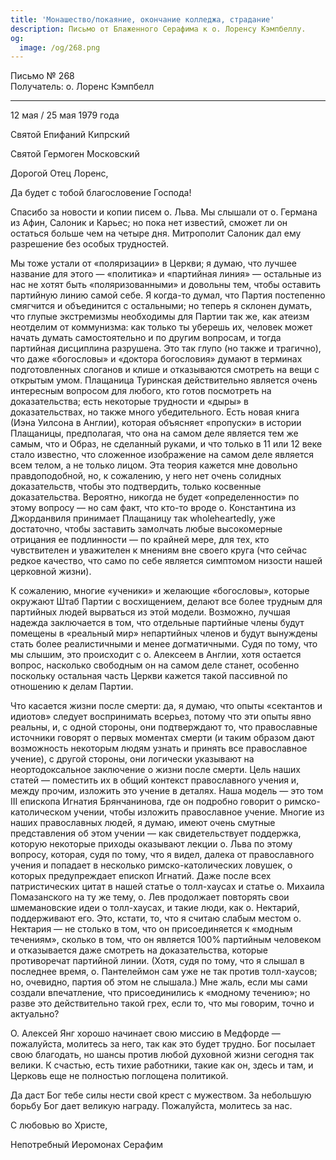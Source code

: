 ```yaml
---
title: 'Монашество/покаяние, окончание колледжа, страдание'
description: Письмо от Блаженного Серафима к о. Лоренсу Кэмпбеллу.
og:
  image: /og/268.png
---
```


<div style={{textAlign:'right', fontFamily:'monospace'}}>Письмо № 268</div>
<div style={{textAlign:'left', fontFamily:'monospace'}}>Получатель: о. Лоренс Кэмпбелл</div>

---

12 мая / 25 мая 1979 года

Святой Епифаний Кипрский

Святой Гермоген Московский

Дорогой Отец Лоренс,

Да будет с тобой благословение Господа!

Спасибо за новости и копии писем о. Льва. Мы слышали от о. Германа из Афин, Салоник и Карьес; но пока нет известий, сможет ли он остаться больше чем на четыре дня. Митрополит Салоник дал ему разрешение без особых трудностей.

Мы тоже устали от «поляризации» в Церкви; я думаю, что лучшее название для этого — «политика» и «партийная линия» — остальные из нас не хотят быть «поляризованными» и довольны тем, чтобы оставить партийную линию самой себе. Я когда-то думал, что Партия постепенно смягчится и объединится с остальными; но теперь я склонен думать, что глупые экстремизмы необходимы для Партии так же, как атеизм неотделим от коммунизма: как только ты уберешь их, человек может начать думать самостоятельно и по другим вопросам, и тогда партийная дисциплина разрушена. Это так глупо (но также и трагично), что даже «богословы» и «доктора богословия» думают в терминах подготовленных слоганов и клише и отказываются смотреть на вещи с открытым умом. Плащаница Туринская действительно является очень интересным вопросом для любого, кто готов посмотреть на доказательства; есть некоторые трудности и «дыры» в доказательствах, но также много убедительного. Есть новая книга (Иэна Уилсона в Англии), которая объясняет «пропуски» в истории Плащаницы, предполагая, что она на самом деле является тем же самым, что и Образ, не сделанный руками, и что только в 11 или 12 веке стало известно, что сложенное изображение на самом деле является всем телом, а не только лицом. Эта теория кажется мне довольно правдоподобной, но, к сожалению, у него нет очень солидных доказательств, чтобы это подтвердить, только косвенные доказательства. Вероятно, никогда не будет «определенности» по этому вопросу — но сам факт, что кто-то вроде о. Константина из Джорданвиля принимает Плащаницу так wholeheartedly, уже достаточно, чтобы заставить замолчать любые высокомерные отрицания ее подлинности — по крайней мере, для тех, кто чувствителен и уважителен к мнениям вне своего круга (что сейчас редкое качество, что само по себе является симптомом низости нашей церковной жизни).

К сожалению, многие «ученики» и желающие «богословы», которые окружают Штаб Партии с восхищением, делают все более трудным для партийных людей вырваться из этой модели. Возможно, лучшая надежда заключается в том, что отдельные партийные члены будут помещены в «реальный мир» непартийных членов и будут вынуждены стать более реалистичными и менее догматичными. Судя по тому, что мы слышим, это происходит с о. Алексеем в Англии, хотя остается вопрос, насколько свободным он на самом деле станет, особенно поскольку остальная часть Церкви кажется такой пассивной по отношению к делам Партии.

Что касается жизни после смерти: да, я думаю, что опыты «сектантов и идиотов» следует воспринимать всерьез, потому что эти опыты явно реальны, и, с одной стороны, они подтверждают то, что православные источники говорят о первых моментах смерти (и таким образом дают возможность некоторым людям узнать и принять все православное учение), с другой стороны, они логически указывают на неортодоксальное заключение о жизни после смерти. Цель наших статей — поместить их в общий контекст православного учения и, между прочим, изложить это учение в деталях. Наша модель — это том III епископа Игнатия Брянчанинова, где он подробно говорит о римско-католическом учении, чтобы изложить православное учение. Многие из наших православных людей, я думаю, имеют очень смутные представления об этом учении — как свидетельствует поддержка, которую некоторые приходы оказывают лекции о. Льва по этому вопросу, которая, судя по тому, что я видел, далека от православного учения и попадает в несколько римско-католических ловушек, о которых предупреждает епископ Игнатий. Даже после всех патристических цитат в нашей статье о толл-хаусах и статье о. Михаила Помазанского на ту же тему, о. Лев продолжает повторять свои шмемановские идеи о толл-хаусах, и такие люди, как о. Нектарий, поддерживают его. Это, кстати, то, что я считаю слабым местом о. Нектария — не столько в том, что он присоединяется к «модным течениям», сколько в том, что он является 100% партийным человеком и отказывается даже смотреть на доказательства, которые противоречат партийной линии. (Хотя, судя по тому, что я слышал в последнее время, о. Пантелеймон сам уже не так против толл-хаусов; но, очевидно, партия об этом не слышала.) Мне жаль, если мы сами создали впечатление, что присоединились к «модному течению»; но разве это действительно такой грех, если то, что мы говорим, точно и актуально?

О. Алексей Янг хорошо начинает свою миссию в Медфорде — пожалуйста, молитесь за него, так как это будет трудно. Бог посылает свою благодать, но шансы против любой духовной жизни сегодня так велики. К счастью, есть тихие работники, такие как он, здесь и там, и Церковь еще не полностью поглощена политикой.

Да даст Бог тебе силы нести свой крест с мужеством. За небольшую борьбу Бог дает великую награду. Пожалуйста, молитесь за нас.

С любовью во Христе,

Непотребный Иеромонах Серафим